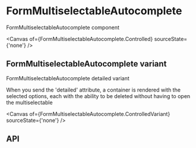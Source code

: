 

<Meta title='form/FormMultiselectableAutocomplete' />

# FormMultiselectableAutocomplete
FormMultiselectableAutocomplete component

<Canvas of={FormMultiselectableAutocomplete.Controlled} sourceState={'none'} />

## FormMultiselectableAutocomplete variant
FormMultiselectableAutocomplete detailed variant

When you send the 'detailed' attribute, a container is rendered with the selected options, each with the ability to be deleted without having to open the multiselectable

<Canvas of={FormMultiselectableAutocomplete.ControlledVariant} sourceState={'none'} />

## API

<ArgTypes of={FormMultiselectableAutocomplete} />

